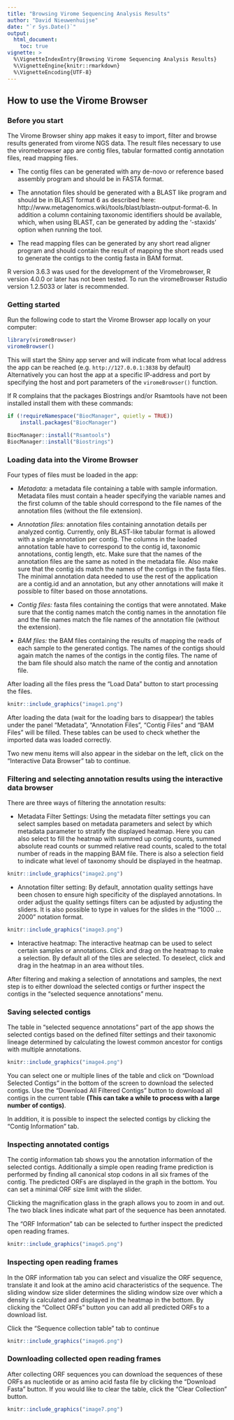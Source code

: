 ```yaml
---
title: "Browsing Virome Sequencing Analysis Results"
author: "David Nieuwenhuijse"
date: "`r Sys.Date()`"
output:
  html_document:
    toc: true
vignette: >
  %\VignetteIndexEntry{Browsing Virome Sequencing Analysis Results}
  %\VignetteEngine{knitr::rmarkdown}
  %\VignetteEncoding{UTF-8}
---
```


## How to use the Virome Browser

### Before you start
The Virome Browser shiny app makes it easy to import, filter and browse results generated from virome NGS data. The result files necessary to use the viromebrowser app are contig files, tabular formatted contig annotation files, read mapping files.

- The contig files can be generated with any de-novo or reference based assembly program and should be in FASTA format. 

- The annotation files should be generated with a BLAST like program and should be in BLAST format 6 as described here: http://www.metagenomics.wiki/tools/blast/blastn-output-format-6. In addition a column containing taxonomic identifiers should be available, which, when using BLAST, can be generated by adding the '-staxids' option when running the tool.

- The read mapping files can be generated by any short read aligner program and should contain the result of mapping the short reads used to generate the contigs to the contig fasta in BAM format.

R version 3.6.3 was used for the development of the Viromebrowser, R version 4.0.0 or later has not been tested. To run the viromeBrowser Rstudio version 1.2.5033 or later is recommended.

### Getting started

Run the following code to start the Virome Browser app locally on your computer:

```r
library(viromeBrowser)
viromeBrowser()
```

This will start the Shiny app server and will indicate from what local address the app can be reached (e.g. `http://127.0.0.1:3838` by default)
Alternatively you can host the app at a specific IP-address and port by specifying the host and port parameters of the `viromeBrowser()` function.

If R complains that the packages Biostrings and/or Rsamtools have not been installed install them with these commands:
```r
if (!requireNamespace("BiocManager", quietly = TRUE))
    install.packages("BiocManager")

BiocManager::install("Rsamtools")
BiocManager::install("Biostrings")
```

### Loading data into the Virome Browser

Four types of files must be loaded in the app:

- _Metadata:_ a metadata file containing a table with sample information. Metadata files must contain a header specifying the variable names and the first column of the table should correspond to the file names of the annotation files (without the file extension).

- _Annotation files:_ annotation files containing annotation details per analyzed contig. Currently, only BLAST-like tabular format is allowed with a single annotation per contig. The columns in the loaded annotation table have to correspond to the contig id, taxonomic annotations, contig length, etc. Make sure that the names of the annotation files are the same as noted in the metadata file. Also make sure that the contig ids match the names of the contigs in the fasta files. The minimal annotation data needed to use the rest of the application are a contig.id and an annotation, but any other annotations will make it possible to filter based on those annotations.

- _Contig files:_ fasta files containing the contigs that were annotated. Make sure that the contig names match the contig names in the annotation file and the file names match the file names of the annotation file (without the extension).

- _BAM files:_ the BAM files containing the results of mapping the reads of each sample to the generated contigs. The names of the contigs should again match the names of the contigs in the contig files. The name of the bam file should also match the name of the contig and annotation file.

After loading all the files press the "Load Data" button to start processing the files.

```r
knitr::include_graphics("image1.png")
```

After loading the data (wait for the loading bars to disappear) the tables under the panel "Metadata", "Annotation Files", "Contig Files" and "BAM Files" will be filled. These tables can be used to check whether the imported data was loaded correctly.

Two new menu items will also appear in the sidebar on the left, click on the "Interactive Data Browser" tab to continue.

### Filtering and selecting annotation results using the interactive data browser

There are three ways of filtering the annotation results:

- Metadata Filter Settings: Using the metadata filter settings you can select samples based on metadata parameters and select by which metadata parameter to stratify the displayed heatmap. Here you can also select to fill the heatmap with summed up contig counts, summed absolute read counts or summed relative read counts, scaled to the total number of reads in the mapping BAM file. There is also a selection field to indicate what level of taxonomy should be displayed in the heatmap.

```r
knitr::include_graphics("image2.png")
```

- Annotation filter setting: By default, annotation quality settings have been chosen to ensure high specificity of the displayed annotations. In order adjust the quality settings filters can be adjusted by adjusting the sliders. It is also possible to type in values for the slides in the "1000 ... 2000" notation format.

```r
knitr::include_graphics("image3.png")
```

- Interactive heatmap: The interactive heatmap can be used to select certain samples or annotations. Click and drag on the heatmap to make a selection. By default all of the tiles are selected. To deselect, click and drag in the heatmap in an area without tiles.

After filtering and making a selection of annotations and samples, the next step is to either download the selected contigs or further inspect the contigs in the "selected sequence annotations" menu.

### Saving selected contigs

The table in "selected sequence annotations" part of the app shows the selected contigs based on the defined filter settings and their taxonomic lineage determined by calculating the lowest common ancestor for contigs with multiple annotations.

```r
knitr::include_graphics("image4.png")
```

You can select one or multiple lines of the table and click on "Download Selected Contigs" in the bottom of the screen to download the selected contigs. Use the "Download All Filtered Contigs" button to download all contigs in the current table __(This can take a while to process with a large number of contigs)__.

In addition, it is possible to inspect the selected contigs by clicking the "Contig Information" tab.

### Inspecting annotated contigs

The contig information tab shows you the annotation information of the selected contigs. Additionally a simple open reading frame prediction is performed by finding all canonical stop codons in all six frames of the contig. The predicted ORFs are displayed in the graph in the bottom. You can set a minimal ORF size limit with the slider.

Clicking the magnification glass in the graph allows you to zoom in and out. The two black lines indicate what part of the sequence has been annotated.

The "ORF Information" tab can be selected to further inspect the predicted open reading frames.

```r
knitr::include_graphics("image5.png")
```

### Inspecting open reading frames

In the ORF information tab you can select and visualize the ORF sequence, translate it and look at the amino acid characteristics of the sequence. The sliding window size slider determines the sliding window size over which a density is calculated and displayed in the heatmap in the bottom. By clicking the "Collect ORFs" button you can add all predicted ORFs to a download list.

Click the "Sequence collection table" tab to continue

```r
knitr::include_graphics("image6.png")
```

### Downloading collected open reading frames

After collecting ORF sequences you can download the sequences of these ORFs as nucleotide or as amino acid fasta file by clicking the "Download Fasta" button. If you would like to clear the table, click the "Clear Collection" button.

```r
knitr::include_graphics("image7.png")
```

